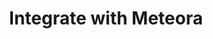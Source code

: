 ---
title: Integrate with Meteora
description: Everything you need to know to integrate with Meteora
---